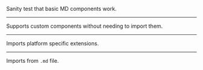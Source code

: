
Sanity test that basic MD components work.

<Sanity />

---

Supports custom components without needing to import them.

<CustomComponents />

---

Imports platform specific extensions.

<Platform />

---

Imports from `.md` file.

<Basic />
